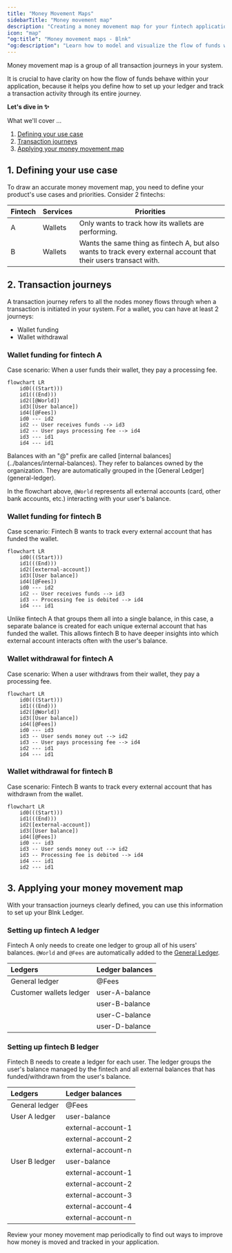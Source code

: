 ```yaml
---
title: "Money Movement Maps"
sidebarTitle: "Money movement map"
description: "Creating a money movement map for your fintech application."
icon: "map"
"og:title": "Money movement maps - Blnk"
"og:description": "Learn how to model and visualize the flow of funds within your fintech application."
---
```



Money movement map is a group of all <Tooltip tip="How money moves between balances from initiation to its final destination.">transaction journeys</Tooltip> in your system. 

It is crucial to have clarity on how the flow of funds behave within your application, because it helps you define how to set up your ledger and track a <Tooltip tip="Any action that triggers a transaction in your system">transaction activity</Tooltip> through its entire journey.

**Let's dive in ✨**

What we'll cover …

1. [Defining your use case](#1-defining-your-use-case)
2. [Transaction journeys](#2-transaction-journeys)
3. [Applying your money movement map](#3-applying-your-money-movement-map)

## 1. Defining your use case

To draw an accurate money movement map, you need to define your product's use cases and priorities. Consider 2 fintechs:

| Fintech | Services | Priorities |
| --- | --- | --- |
| A | Wallets | Only wants to track how its wallets are performing. |
| B | Wallets | Wants the same thing as fintech A, but also wants to track every external account that their users transact with. |

## 2. Transaction journeys

A transaction journey refers to all the nodes money flows through when a transaction is initiated in your system. For a wallet, you can have at least 2 journeys:

- Wallet funding
- Wallet withdrawal

### Wallet funding for fintech A

Case scenario: When a user funds their wallet, they pay a processing fee.

```mermaid
flowchart LR
    id0(((Start)))
    id1(((End)))
    id2([@World])
    id3([User balance])
    id4([@Fees])
    id0 --- id2
    id2 -- User receives funds --> id3
    id2 -- User pays processing fee --> id4
    id3 --- id1
    id4 --- id1
```

<Info>
    Balances with an "@" prefix are called [internal balances](../balances/internal-balances). They refer to balances owned by the organization. They are automatically grouped in the [General Ledger](general-ledger).
</Info>

In the flowchart above, `@World` represents all external accounts (card, other bank accounts, etc.) interacting with your user's balance. 

### Wallet funding for fintech B

Case scenario: Fintech B wants to track every external account that has funded the wallet.

```mermaid
flowchart LR
    id0(((Start)))
    id1(((End)))
    id2([external-account])
    id3([User balance])
    id4([@Fees])
    id0 --- id2
    id2 -- User receives funds --> id3
    id3 -- Processing fee is debited --> id4
    id4 --- id1
```

Unlike fintech A that groups them all into a single balance, in this case, a separate balance is created for each unique external account that has funded the wallet. This allows fintech B to have deeper insights into which external account interacts often with the user's balance.

### Wallet withdrawal for fintech A

Case scenario: When a user withdraws from their wallet, they pay a processing fee.

```mermaid
flowchart LR
    id0(((Start)))
    id1(((End)))
    id2([@World])
    id3([User balance])
    id4([@Fees])
    id0 --- id3
    id3 -- User sends money out --> id2
    id3 -- User pays processing fee --> id4
    id2 --- id1
    id4 --- id1
```

### Wallet withdrawal for fintech B

Case scenario: Fintech B wants to track every external account that has withdrawn from the wallet.

```mermaid
flowchart LR
    id0(((Start)))
    id1(((End)))
    id2([external-account])
    id3([User balance])
    id4([@Fees])
    id0 --- id3
    id3 -- User sends money out --> id2
    id3 -- Processing fee is debited --> id4
    id4 --- id1
    id2 --- id1
```

## 3. Applying your money movement map

With your transaction journeys clearly defined, you can use this information to set up your Blnk Ledger.

### Setting up fintech A ledger

Fintech A only needs to create one ledger to group all of his users' balances. `@World` and `@Fees` are automatically added to the [General Ledger](general-ledger).

| Ledgers | Ledger balances |
| :--- | :--- |
| General ledger | @Fees | 
| Customer wallets ledger | user-A-balance |
| | user-B-balance |
| | user-C-balance |
| | user-D-balance |

### Setting up fintech B ledger

Fintech B needs to create a ledger for each user. The ledger groups the user's balance managed by the fintech and all external balances that has funded/withdrawn from the user's balance. 

| Ledgers | Ledger balances |
| :--- | :--- |
| General ledger | @Fees | 
| User A ledger | user-balance |
|  | external-account-1 |
|  | external-account-2 |
|  | external-account-n |
| User B ledger | user-balance |
|  | external-account-1 |
|  | external-account-2 |
|  | external-account-3 |
|  | external-account-4 |
|  | external-account-n |

<Tip>
    Review your money movement map periodically to find out ways to improve how money is moved and tracked in your application.
</Tip>

<NeedHelp />